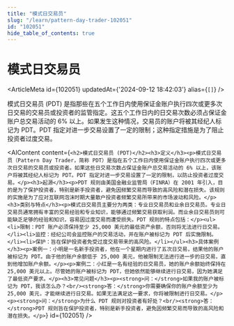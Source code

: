 ```yaml
---
title: "模式日交易员"
slug: "/learn/pattern-day-trader-102051"
id: "102051"
hide_table_of_contents: true
---
```



# 模式日交易员

<ArticleMeta id={102051} updatedAt={'2024-09-12 18:42:03'} alias={`[]`} />
<div className='border-solid border-b border-t-0 my-4 border-[var(--ifm-color-gray-300)]' />

模式日交易员 (PDT) 是指那些在五个工作日内使用保证金账户执行四次或更多次日交易的交易员或投资者的监管指定。这五个工作日内的日交易次数必须占保证金账户总交易活动的 6% 以上。如果发生这种情况，交易员的账户将被其经纪人标记为 PDT。PDT 指定对进一步交易设置了一定的限制；这种指定措施是为了阻止投资者过度交易。

<AIContent content={`<h2>模式日交易员 (PDT)</h2><h3>定义</h3><p>模式日交易员（Pattern Day Trader，简称 PDT）是指在五个工作日内使用保证金账户执行四次或更多次日交易的交易员或投资者。如果这些日交易次数占保证金账户总交易活动的 6% 以上，该账户将被其经纪人标记为 PDT。PDT 指定对进一步交易设置了一定的限制，以防止投资者过度交易。</p><h3>起源</h3><p>PDT 规则由美国金融业监管局（FINRA）在 2001 年引入，目的是为了保护投资者，特别是新手投资者，避免因频繁交易而导致的高风险和潜在损失。该规则的实施是为了应对互联网泡沫时期大量散户投资者频繁交易所带来的市场波动和风险。</p><h3>类别与特点</h3><p>模式日交易员主要分为两类：专业日交易员和业余日交易员。专业日交易员通常拥有丰富的交易经验和专业知识，能够通过频繁交易获取利润。而业余日交易员则可能缺乏足够的经验和知识，容易因过度交易而遭受损失。PDT 规则的特点包括：</p><ul><li>限制：PDT 账户必须保持至少 25,000 美元的最低资产余额，否则将无法进行日交易。</li><li>监控：经纪公司会监控账户的交易活动，并在账户被标记为 PDT 后实施限制。</li><li>保护：旨在保护投资者免受过度交易带来的高风险。</li></ul><h3>具体案例</h3><p>案例一：小明是一名新手投资者，他在一个星期内进行了五次日交易，结果他的账户被标记为 PDT。由于他的账户余额低于 25,000 美元，他被限制无法进行进一步的日交易，直到他增加账户余额。</p><p>案例二：小红是一名有经验的日交易员，她的账户余额始终保持在 25,000 美元以上。尽管她的账户被标记为 PDT，但她依然能够继续进行日交易，因为她满足了最低资产要求。</p><h3>常见问题</h3><p><strong>问：</strong>如果我的账户被标记为 PDT，我该怎么办？<br/><strong>答：</strong>你需要确保你的账户余额至少为 25,000 美元，才能继续进行日交易。如果无法满足这一要求，你将被限制进行日交易。</p><p><strong>问：</strong>为什么 PDT 规则对投资者有好处？<br/><strong>答：</strong>PDT 规则旨在保护投资者，特别是新手投资者，避免因频繁交易而导致的高风险和潜在损失。</p>`} id={102051} />
